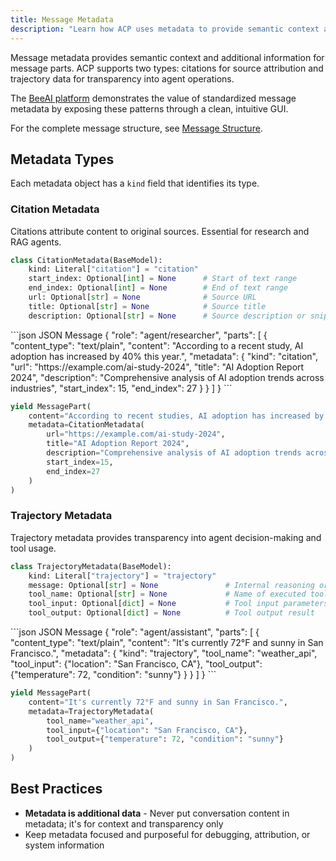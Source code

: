 ```yaml
---
title: Message Metadata
description: "Learn how ACP uses metadata to provide semantic context and additional information for message parts"
---
```


Message metadata provides semantic context and additional information for message parts. ACP supports two types: citations for source attribution and trajectory data for transparency into agent operations.

The [BeeAI platform](https://beeai.dev) demonstrates the value of standardized message metadata by exposing these patterns through a clean, intuitive GUI.

For the complete message structure, see [Message Structure](/core-concepts/message-structure).

## Metadata Types

Each metadata object has a `kind` field that identifies its type.

### Citation Metadata

Citations attribute content to original sources. Essential for research and RAG agents.

```python
class CitationMetadata(BaseModel):
    kind: Literal["citation"] = "citation"
    start_index: Optional[int] = None      # Start of text range
    end_index: Optional[int] = None        # End of text range  
    url: Optional[str] = None              # Source URL
    title: Optional[str] = None            # Source title
    description: Optional[str] = None      # Source description or snippet
```

<CodeGroup>
```json JSON Message
{
  "role": "agent/researcher",
  "parts": [
    {
      "content_type": "text/plain", 
      "content": "According to a recent study, AI adoption has increased by 40% this year.",
      "metadata": {
        "kind": "citation",
        "url": "https://example.com/ai-study-2024",
        "title": "AI Adoption Report 2024",
        "description": "Comprehensive analysis of AI adoption trends across industries",
        "start_index": 15,
        "end_index": 27
      }
    }
  ]
}
```

```python Python SDK
yield MessagePart(
    content="According to recent studies, AI adoption has increased by 40% this year.",
    metadata=CitationMetadata(
        url="https://example.com/ai-study-2024",
        title="AI Adoption Report 2024",
        description="Comprehensive analysis of AI adoption trends across industries",
        start_index=15,
        end_index=27
    )
)
```
</CodeGroup>

### Trajectory Metadata

Trajectory metadata provides transparency into agent decision-making and tool usage.

```python
class TrajectoryMetadata(BaseModel):
    kind: Literal["trajectory"] = "trajectory"
    message: Optional[str] = None               # Internal reasoning or thoughts
    tool_name: Optional[str] = None             # Name of executed tool
    tool_input: Optional[dict] = None           # Tool input parameters
    tool_output: Optional[dict] = None          # Tool output result
```

<CodeGroup>
```json JSON Message
{
  "role": "agent/assistant",
  "parts": [
    {
      "content_type": "text/plain",
      "content": "It's currently 72°F and sunny in San Francisco.",
      "metadata": {
        "kind": "trajectory",
        "tool_name": "weather_api",
        "tool_input": {"location": "San Francisco, CA"},
        "tool_output": {"temperature": 72, "condition": "sunny"}
      }
    }
  ]
}
```

```python Python SDK
yield MessagePart(
    content="It's currently 72°F and sunny in San Francisco.",
    metadata=TrajectoryMetadata(
        tool_name="weather_api",
        tool_input={"location": "San Francisco, CA"},
        tool_output={"temperature": 72, "condition": "sunny"}
    )
)
```
</CodeGroup>

## Best Practices

- **Metadata is additional data** - Never put conversation content in metadata; it's for context and transparency only
- Keep metadata focused and purposeful for debugging, attribution, or system information